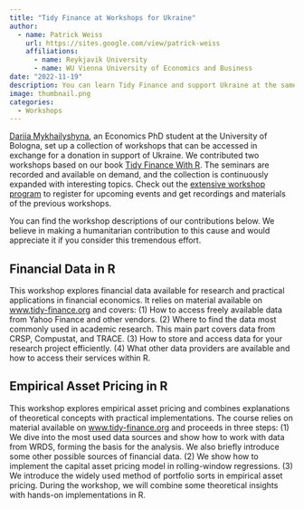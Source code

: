 ```yaml
---
title: "Tidy Finance at Workshops for Ukraine"
author: 
  - name: Patrick Weiss
    url: https://sites.google.com/view/patrick-weiss
    affiliations:
      - name: Reykjavik University
      - name: WU Vienna University of Economics and Business
date: "2022-11-19"
description: You can learn Tidy Finance and support Ukraine at the same time
image: thumbnail.png
categories: 
  - Workshops
---
```


[Dariia Mykhailyshyna](https://sites.google.com/view/dariia-mykhailyshyna/main), an Economics PhD student at the University of Bologna, set up a collection of workshops that can be accessed in exchange for a donation in support of Ukraine. We contributed two workshops based on our book [Tidy Finance With R](../../index.qmd). The seminars are recorded and available on demand, and the collection is continuously expanded with interesting topics. Check out the [extensive workshop program](https://sites.google.com/view/dariia-mykhailyshyna/main/r-workshops-for-ukraine) to register for upcoming events and get recordings and materials of the previous workshops. 

You can find the workshop descriptions of our contributions below. We believe in making a humanitarian contribution to this cause and would appreciate it if you consider this tremendous effort.

## Financial Data in R

This workshop explores financial data available for research and practical applications in financial economics. It relies on material available on [www.tidy-finance.org](http://www.tidy-finance.org/) and covers: (1) How to access freely available data from Yahoo Finance and other vendors. (2) Where to find the data most commonly used in academic research. This main part covers data from CRSP, Compustat, and TRACE. (3) How to store and access data for your research project efficiently. (4) What other data providers are available and how to access their services within R.

## Empirical Asset Pricing in R

This workshop explores empirical asset pricing and combines explanations of theoretical concepts with practical implementations. The course relies on material available on [www.tidy-finance.org](http://www.tidy-finance.org/) and proceeds in three steps: (1) We dive into the most used data sources and show how to work with data from WRDS, forming the basis for the analysis. We also briefly introduce some other possible sources of financial data. (2) We show how to implement the capital asset pricing model in rolling-window regressions. (3) We introduce the widely used method of portfolio sorts in empirical asset pricing. During the workshop, we will combine some theoretical insights with hands-on implementations in R.